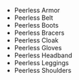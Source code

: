 - <WowHeadItem id="15433">Peerless Armor</WowHeadItem>
- <WowHeadItem id="15428">Peerless Belt</WowHeadItem>
- <WowHeadItem id="15426">Peerless Boots</WowHeadItem>
- <WowHeadItem id="15425">Peerless Bracers</WowHeadItem>
- <WowHeadItem id="15427">Peerless Cloak</WowHeadItem>
- <WowHeadItem id="15429">Peerless Gloves</WowHeadItem>
- <WowHeadItem id="15430">Peerless Headband</WowHeadItem>
- <WowHeadItem id="15431">Peerless Leggings</WowHeadItem>
- <WowHeadItem id="15432">Peerless Shoulders</WowHeadItem>